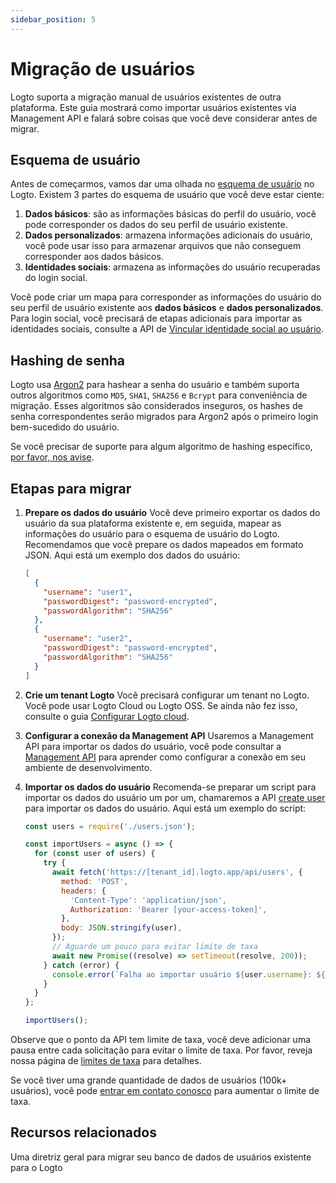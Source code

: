 ```yaml
---
sidebar_position: 5
---
```


# Migração de usuários

Logto suporta a migração manual de usuários existentes de outra plataforma. Este guia mostrará como importar usuários existentes via Management API e falará sobre coisas que você deve considerar antes de migrar.

## Esquema de usuário

Antes de começarmos, vamos dar uma olhada no [esquema de usuário](/user-management/user-data/#user-profile) no Logto. Existem 3 partes do esquema de usuário que você deve estar ciente:

1. **Dados básicos**: são as informações básicas do perfil do usuário, você pode corresponder os dados do seu perfil de usuário existente.
2. **Dados personalizados**: armazena informações adicionais do usuário, você pode usar isso para armazenar arquivos que não conseguem corresponder aos dados básicos.
3. **Identidades sociais**: armazena as informações do usuário recuperadas do login social.

Você pode criar um mapa para corresponder as informações do usuário do seu perfil de usuário existente aos **dados básicos** e **dados personalizados**. Para login social, você precisará de etapas adicionais para importar as identidades sociais, consulte a API de [Vincular identidade social ao usuário](https://openapi.logto.io/operation/operation-createuseridentity).

## Hashing de senha

Logto usa [Argon2](https://en.wikipedia.org/wiki/Argon2) para hashear a senha do usuário e também suporta outros algoritmos como `MD5`, `SHA1`, `SHA256` e `Bcrypt` para conveniência de migração. Esses algoritmos são considerados inseguros, os hashes de senha correspondentes serão migrados para Argon2 após o primeiro login bem-sucedido do usuário.

Se você precisar de suporte para algum algoritmo de hashing específico, [por favor, nos avise](https://logto.io/contact).

## Etapas para migrar

1.  **Prepare os dados do usuário**
    Você deve primeiro exportar os dados do usuário da sua plataforma existente e, em seguida, mapear as informações do usuário para o esquema de usuário do Logto. Recomendamos que você prepare os dados mapeados em formato JSON. Aqui está um exemplo dos dados do usuário:

    ```json
    [
      {
        "username": "user1",
        "passwordDigest": "password-encrypted",
        "passwordAlgorithm": "SHA256"
      },
      {
        "username": "user2",
        "passwordDigest": "password-encrypted",
        "passwordAlgorithm": "SHA256"
      }
    ]
    ```

2.  **Crie um tenant Logto**
    Você precisará configurar um tenant no Logto. Você pode usar Logto Cloud ou Logto OSS. Se ainda não fez isso, consulte o guia [Configurar Logto cloud](/introduction/set-up-logto-cloud/#create-logto-tenant).
3.  **Configurar a conexão da Management API**
    Usaremos a Management API para importar os dados do usuário, você pode consultar a [Management API](/integrate-logto/interact-with-management-api) para aprender como configurar a conexão em seu ambiente de desenvolvimento.
4.  **Importar os dados do usuário**
    Recomenda-se preparar um script para importar os dados do usuário um por um, chamaremos a API [create user](https://openapi.logto.io/operation/operation-createuser) para importar os dados do usuário. Aqui está um exemplo do script:

    ```jsx
    const users = require('./users.json');

    const importUsers = async () => {
      for (const user of users) {
        try {
          await fetch('https://[tenant_id].logto.app/api/users', {
            method: 'POST',
            headers: {
              'Content-Type': 'application/json',
              Authorization: 'Bearer [your-access-token]',
            },
            body: JSON.stringify(user),
          });
          // Aguarde um pouco para evitar limite de taxa
          await new Promise((resolve) => setTimeout(resolve, 200));
        } catch (error) {
          console.error(`Falha ao importar usuário ${user.username}: ${error.message}`);
        }
      }
    };

    importUsers();
    ```

Observe que o ponto da API tem limite de taxa, você deve adicionar uma pausa entre cada solicitação para evitar o limite de taxa. Por favor, reveja nossa página de [limites de taxa](/integrate-logto/interact-with-management-api/#rate-limit) para detalhes.

Se você tiver uma grande quantidade de dados de usuários (100k+ usuários), você pode [entrar em contato conosco](https://logto.io/contact) para aumentar o limite de taxa.

## Recursos relacionados

<Url href="https://blog.logto.io/general-migration-guide">
  Uma diretriz geral para migrar seu banco de dados de usuários existente para o Logto
</Url>
